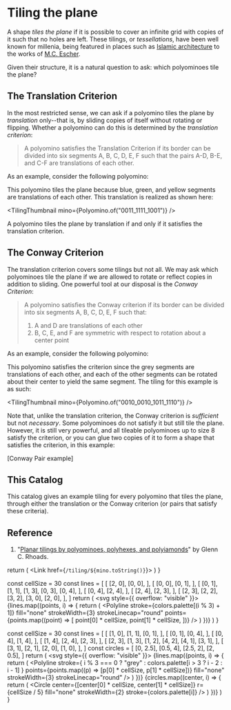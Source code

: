 
# Tiling the plane

A shape _tiles the plane_ if it is possible to cover an infinite grid with copies of it such that no holes are left. These tilings, or _tessellations_, have been well known for millenia, being featured in places such as [Islamic architecture] to the works of [M.C. Escher].

Given their structure, it is a natural question to ask: which polyominoes tile the plane?

## The Translation Criterion

In the most restricted sense, we can ask if a polyomino tiles the plane by _translation_ only--that is, by sliding copies of itself without rotating or flipping. Whether a polyomino can do this is determined by the _translation criterion_:

<blockquote>
  A polyomino satisfies the Translation Criterion if its border can be divided
  into six segments A, B, C, D, E, F such that the pairs A-D, B-E, and C-F are
  translations of each other.
</blockquote>

As an example, consider the following polyomino:

<TransExample />

This polyomino tiles the plane because blue, green, and yellow segments are translations of each other. This translation is realized as shown here:

<TilingThumbnail mino={Polyomino.of("0011_1111_1001")} />

A polyomino tiles the plane by translation if and only if it satisfies the translation criterion.

## The Conway Criterion

The translation criterion covers some tilings but not all. We may ask which polyominoes tile the plane if we are allowed to rotate or reflect copies in addition to sliding. One powerful tool at our disposal is the _Conway Criterion_:

<blockquote>
  A polyomino satisfies the Conway criterion if its border can be divided into six segments A, B, C, D, E, F such that:

1. A and D are translations of each other
2. B, C, E, and F are symmetric with respect to rotation about a center point

</blockquote>

As an example, consider the following polyomino:

<ConwayExample />

This polyomino satisfies the criterion since the grey segments are translations of each other, and each of the other segments can be rotated about their center to yield the same segment. The tiling for this example is as such:

<TilingThumbnail mino={Polyomino.of("0010_0010_1011_1110")} />

Note that, unlike the translation criterion, the Conway criterion is _sufficient_ but not _necessary_. Some polyominoes do not satisfy it but still tile the plane. However, it is still very powerful, and all tileable polyominoes up to size 8 satisfy the criterion, or you can glue two copies of it to form a shape that satisfies the criterion, in this example:

[Conway Pair example]

## This Catalog

This catalog gives an example tiling for every polyomino that tiles the plane, through either the translation or the Conway criterion (or pairs that satisfy these criteria).

## Reference

1. "[Planar tilings by polyominoes, polyhexes, and polyiamonds](https://www.sciencedirect.com/science/article/pii/S0377042704002195)" by Glenn C. Rhoads.

  return (
    <Link href={`/tiling/${mino.toString()}`}>
      <Tiling mino={mino} gridSize={16} svgSize={200} />
    </Link>
  )
}

  const cellSize = 30
  const lines = [
    [
      [2, 0],
      [0, 0],
    ],
    [
      [0, 0],
      [0, 1],
    ],
    [
      [0, 1],
      [1, 1],
      [1, 3],
      [0, 3],
      [0, 4],
    ],
    [
      [0, 4],
      [2, 4],
    ],
    [
      [2, 4],
      [2, 3],
    ],
    [
      [2, 3],
      [2, 2],
      [3, 2],
      [3, 0],
      [2, 0],
    ],
  ]
  return (
    <svg style={{ overflow: "visible" }}>
      {lines.map((points, i) => {
        return (
          <Polyline
            stroke={colors.palette[(i % 3) + 1]}
            fill="none"
            strokeWidth={3}
            strokeLinecap="round"
            points={points.map((point) => [
              point[0] * cellSize,
              point[1] * cellSize,
            ])}
          />
        )
      })}
    </svg>
  )
}

  const cellSize = 30
  const lines = [
    [
      [1, 0],
      [1, 1],
      [0, 1],
    ],
    [
      [0, 1],
      [0, 4],
    ],
    [
      [0, 4],
      [1, 4],
    ],
    [
      [1, 4],
      [2, 4],
      [2, 3],
    ],
    [
      [2, 3],
      [1, 3],
      [1, 2],
      [4, 2],
      [4, 1],
      [3, 1],
    ],
    [
      [3, 1],
      [2, 1],
      [2, 0],
      [1, 0],
    ],
  ]
  const circles = [
    [0, 2.5],
    [0.5, 4],
    [2.5, 2],
    [2, 0.5],
  ]
  return (
    <svg style={{ overflow: "visible" }}>
      {lines.map((points, i) => {
        return (
          <Polyline
            stroke={
              i % 3 === 0 ? "grey" : colors.palette[i > 3 ? i - 2 : i - 1]
            }
            points={points.map((p) => [p[0] * cellSize, p[1] * cellSize])}
            fill="none"
            strokeWidth={3}
            strokeLinecap="round"
          />
        )
      })}
      {circles.map((center, i) => {
        return (
          <Circle
            center={[center[0] * cellSize, center[1] * cellSize]}
            r={cellSize / 5}
            fill="none"
            strokeWidth={2}
            stroke={colors.palette[i]}
          />
        )
      })}
    </svg>
  )
}

[islamic architecture]: https://en.wikipedia.org/wiki/Islamic_architecture
[m.c. escher]: https://en.wikipedia.org/wiki/M._C._Escher
